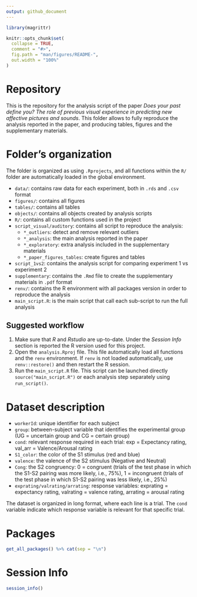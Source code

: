 ```yaml
---
output: github_document
---
```


```r
library(magrittr)
```

<!-- README.md is generated from README.Rmd. Please edit that file -->

```r
knitr::opts_chunk$set(
  collapse = TRUE,
  comment = "#>",
  fig.path = "man/figures/README-",
  out.width = "100%"
)
```

# Repository

This is the repository for the analysis script of the paper *Does your past define you? The role of previous visual experience in predicting new affective pictures and sounds*. This folder allows to fully reproduce the analysis reported in the paper, and producing tables, figures and the supplementary materials.

# Folder's organization

The folder is organized as using `.Rprojects`, and all functions within the `R/` folder are automatically loaded in the global environment.

- `data/`: contains raw data for each experiment, both in `.rds` and `.csv` format
- `figures/`: contains all figures
- `tables/`: contains all tables
- `objects/`: contains all objects created by analysis scripts
- `R/`: contains all custom functions used in the project
- `script_visual/auditory`: contains all script to reproduce the analysis:
  - `*_outliers`: detect and remove relevant outliers
  - `*_analysis`: the main analysis reported in the paper
  - `*_exploratory`: extra analysis included in the supplementary materials
  - `*_paper_figures_tables`: create figures and tables
- `script_1vs2`: contains the analysis script for comparing experiment 1 vs experiment 2
- `supplementary`: contains the `.Rmd` file to create the supplementary materials in `.pdf` format
- `renv/`: contains the R environment with all packages version in order to reproduce the analysis
- `main_script.R`: is the main script that call each sub-script to run the full analysis

## Suggested workflow

1. Make sure that *R* and *Rstudio* are up-to-date. Under the *Session Info* section is reported the R version used for this project.
2. Open the `analysis.Rproj` file. This file automatically load all functions and the `renv` environment. If `renv` is not loaded automatically, use `renv::restore()` and then restart the R session.
3. Run the `main_script.R` file. This script can be launched directly `source("main_script.R")` or each analysis step separately using `run_script()`.

# Dataset description

- `workerId`: unique identifier for each subject
- `group`: between-subject variable that identifies the experimental group (UG = uncertain group and CG = certain group)
- `cond`: relevant response required in each trial: exp = Expectancy rating, val_arr = Valence/Arousal rating
- `S1_color`: the color of the S1 stimulus (red and blue)
- `valence`: the valence of the S2 stimulus (Negative and Neutral)
- `Cong`: the S2 congruency: 0 = congruent (trials of the test phase in which the S1-S2 pairing was more likely, i.e., 75%), 1 = incongruent (trials of the test phase in which S1-S2 pairing was less likely, i.e., 25%)
- `exprating/valrating/arrating`: response variables: exprating = expectancy rating, valrating = valence rating, arrating = arousal rating

The dataset is organized in long format, where each line is a trial. The `cond` variable indicate which response variable is relevant for that specific trial.

# Packages

```r
get_all_packages() %>% cat(sep = "\n")
```

# Session Info

```r
session_info()
```